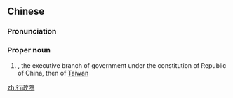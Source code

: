 ==Chinese==
{{zh-forms}}

===Pronunciation===
{{zh-pron
|m=Xíngzhèngyuàn
|c=hang4 zing3 jyun2
|mn=Hêng-chèng-īⁿ
|cat=pn
}}

===Proper noun===
{{zh-proper noun}}

# {{w|Executive Yuan}}, the executive branch of government under the constitution of Republic of China, then of [[Taiwan]]

[[zh:行政院]]